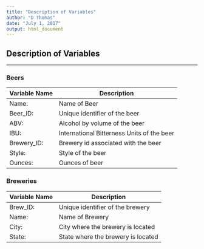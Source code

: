```yaml
---
title: "Description of Variables"
author: "D Thomas"
date: "July 1, 2017"
output: html_document
---
```




## Description of Variables
***

### Beers
Variable Name | Description
------------- | ------------
Name:         | Name of Beer
Beer_ID:      | Unique identifier of the beer
ABV:          | Alcohol by volume of the beer
IBU:          | International Bitterness Units of the beer
Brewery_ID:   | Brewery id associated with the beer
Style:        | Style of the beer
Ounces:       | Ounces of beer


### Breweries
Variable Name | Description
------------- | ------------
Brew_ID:      | Unique identifier of the brewery
Name:         | Name of Brewery
City:         | City where the brewery is located
State:        | State where the brewery is located








